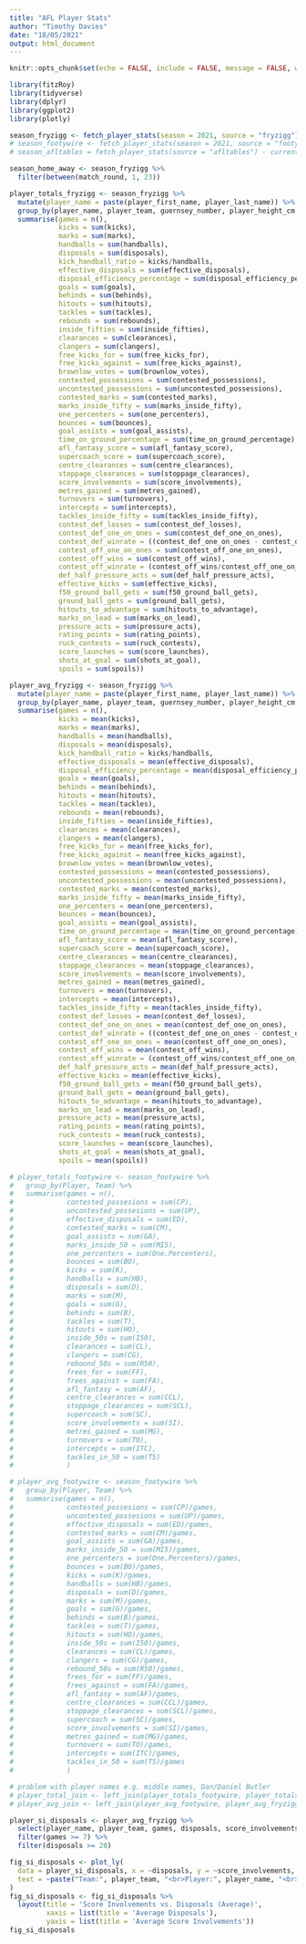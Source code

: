 ```yaml
---
title: "AFL Player Stats"
author: "Timothy Davies"
date: "18/05/2021"
output: html_document
---
```


```r
knitr::opts_chunk$set(echo = FALSE, include = FALSE, message = FALSE, warning = FALSE)
```

```r
library(fitzRoy)
library(tidyverse)
library(dplyr)
library(ggplot2)
library(plotly)
```

```r
season_fryzigg <- fetch_player_stats(season = 2021, source = "fryzigg") # fryzigg does not have SC scores
# season_footywire <- fetch_player_stats(season = 2021, source = "footywire") # currently footywire has SC scores, fryzigg does not
# season_afltables = fetch_player_stats(source = "afltables") - currently has error that is fixed in devtools version of fitzRoy
```

```r
season_home_away <- season_fryzigg %>%
  filter(between(match_round, 1, 23))
```


```r
player_totals_fryzigg <- season_fryzigg %>% 
  mutate(player_name = paste(player_first_name, player_last_name)) %>% 
  group_by(player_name, player_team, guernsey_number, player_height_cm, player_weight_kg) %>% 
  summarise(games = n(),
            kicks = sum(kicks),
            marks = sum(marks),
            handballs = sum(handballs),
            disposals = sum(disposals),
            kick_handball_ratio = kicks/handballs,
            effective_disposals = sum(effective_disposals),
            disposal_efficiency_percentage = sum(disposal_efficiency_percentage),
            goals = sum(goals),
            behinds = sum(behinds),
            hitouts = sum(hitouts),
            tackles = sum(tackles),
            rebounds = sum(rebounds),
            inside_fifties = sum(inside_fifties),
            clearances = sum(clearances),
            clangers = sum(clangers),
            free_kicks_for = sum(free_kicks_for),
            free_kicks_against = sum(free_kicks_against),
            brownlow_votes = sum(brownlow_votes),
            contested_possessions = sum(contested_possessions),
            uncontested_possessions = sum(uncontested_possessions),
            contested_marks = sum(contested_marks),
            marks_inside_fifty = sum(marks_inside_fifty),
            one_percenters = sum(one_percenters),
            bounces = sum(bounces),
            goal_assists = sum(goal_assists),
            time_on_ground_percentage = sum(time_on_ground_percentage),
            afl_fantasy_score = sum(afl_fantasy_score),
            supercoach_score = sum(supercoach_score),
            centre_clearances = sum(centre_clearances),
            stoppage_clearances = sum(stoppage_clearances),
            score_involvements = sum(score_involvements),
            metres_gained = sum(metres_gained),
            turnovers = sum(turnovers),
            intercepts = sum(intercepts),
            tackles_inside_fifty = sum(tackles_inside_fifty),
            contest_def_losses = sum(contest_def_losses),
            contest_def_one_on_ones = sum(contest_def_one_on_ones),
            contest_def_winrate = ((contest_def_one_on_ones - contest_def_losses)/contest_def_one_on_ones)*100,
            contest_off_one_on_ones = sum(contest_off_one_on_ones),
            contest_off_wins = sum(contest_off_wins),
            contest_off_winrate = (contest_off_wins/contest_off_one_on_ones)*100,
            def_half_pressure_acts = sum(def_half_pressure_acts),
            effective_kicks = sum(effective_kicks),
            f50_ground_ball_gets = sum(f50_ground_ball_gets),
            ground_ball_gets = sum(ground_ball_gets),
            hitouts_to_advantage = sum(hitouts_to_advantage),
            marks_on_lead = sum(marks_on_lead),
            pressure_acts = sum(pressure_acts),
            rating_points = sum(rating_points),
            ruck_contests = sum(ruck_contests),
            score_launches = sum(score_launches),
            shots_at_goal = sum(shots_at_goal),
            spoils = sum(spoils))
```

```r
player_avg_fryzigg <- season_fryzigg %>% 
  mutate(player_name = paste(player_first_name, player_last_name)) %>% 
  group_by(player_name, player_team, guernsey_number, player_height_cm, player_weight_kg) %>% 
  summarise(games = n(),
            kicks = mean(kicks),
            marks = mean(marks),
            handballs = mean(handballs),
            disposals = mean(disposals),
            kick_handball_ratio = kicks/handballs,
            effective_disposals = mean(effective_disposals),
            disposal_efficiency_percentage = mean(disposal_efficiency_percentage),
            goals = mean(goals),
            behinds = mean(behinds),
            hitouts = mean(hitouts),
            tackles = mean(tackles),
            rebounds = mean(rebounds),
            inside_fifties = mean(inside_fifties),
            clearances = mean(clearances),
            clangers = mean(clangers),
            free_kicks_for = mean(free_kicks_for),
            free_kicks_against = mean(free_kicks_against),
            brownlow_votes = mean(brownlow_votes),
            contested_possessions = mean(contested_possessions),
            uncontested_possessions = mean(uncontested_possessions),
            contested_marks = mean(contested_marks),
            marks_inside_fifty = mean(marks_inside_fifty),
            one_percenters = mean(one_percenters),
            bounces = mean(bounces),
            goal_assists = mean(goal_assists),
            time_on_ground_percentage = mean(time_on_ground_percentage),
            afl_fantasy_score = mean(afl_fantasy_score),
            supercoach_score = mean(supercoach_score),
            centre_clearances = mean(centre_clearances),
            stoppage_clearances = mean(stoppage_clearances),
            score_involvements = mean(score_involvements),
            metres_gained = mean(metres_gained),
            turnovers = mean(turnovers),
            intercepts = mean(intercepts),
            tackles_inside_fifty = mean(tackles_inside_fifty),
            contest_def_losses = mean(contest_def_losses),
            contest_def_one_on_ones = mean(contest_def_one_on_ones),
            contest_def_winrate = ((contest_def_one_on_ones - contest_def_losses)/contest_def_one_on_ones)*100,
            contest_off_one_on_ones = mean(contest_off_one_on_ones),
            contest_off_wins = mean(contest_off_wins),
            contest_off_winrate = (contest_off_wins/contest_off_one_on_ones)*100,
            def_half_pressure_acts = mean(def_half_pressure_acts),
            effective_kicks = mean(effective_kicks),
            f50_ground_ball_gets = mean(f50_ground_ball_gets),
            ground_ball_gets = mean(ground_ball_gets),
            hitouts_to_advantage = mean(hitouts_to_advantage),
            marks_on_lead = mean(marks_on_lead),
            pressure_acts = mean(pressure_acts),
            rating_points = mean(rating_points),
            ruck_contests = mean(ruck_contests),
            score_launches = mean(score_launches),
            shots_at_goal = mean(shots_at_goal),
            spoils = mean(spoils))
```


```r
# player_totals_footywire <- season_footywire %>% 
#   group_by(Player, Team) %>% 
#   summarise(games = n(),
#             contested_possesions = sum(CP),
#             uncontested_possesions = sum(UP),
#             effective_disposals = sum(ED),
#             contested_marks = sum(CM),
#             goal_assists = sum(GA),
#             marks_inside_50 = sum(MI5),
#             one_percenters = sum(One.Percenters),
#             bounces = sum(BO),
#             kicks = sum(K),
#             handballs = sum(HB),
#             disposals = sum(D),
#             marks = sum(M),
#             goals = sum(G),
#             behinds = sum(B),
#             tackles = sum(T),
#             hitouts = sum(HO),
#             inside_50s = sum(I50),
#             clearances = sum(CL),
#             clangers = sum(CG),
#             rebound_50s = sum(R50),
#             frees_for = sum(FF),
#             frees_against = sum(FA),
#             afl_fantasy = sum(AF),
#             centre_clearances = sum(CCL),
#             stoppage_clearances = sum(SCL),
#             supercoach = sum(SC),
#             score_involvements = sum(SI),
#             metres_gained = sum(MG),
#             turnovers = sum(TO),
#             intercepts = sum(ITC),
#             tackles_in_50 = sum(T5)
#             )
```

```r
# player_avg_footywire <- season_footywire %>% 
#   group_by(Player, Team) %>% 
#   summarise(games = n(),
#             contested_possesions = sum(CP)/games,
#             uncontested_possesions = sum(UP)/games,
#             effective_disposals = sum(ED)/games,
#             contested_marks = sum(CM)/games,
#             goal_assists = sum(GA)/games,
#             marks_inside_50 = sum(MI5)/games,
#             one_percenters = sum(One.Percenters)/games,
#             bounces = sum(BO)/games,
#             kicks = sum(K)/games,
#             handballs = sum(HB)/games,
#             disposals = sum(D)/games,
#             marks = sum(M)/games,
#             goals = sum(G)/games,
#             behinds = sum(B)/games,
#             tackles = sum(T)/games,
#             hitouts = sum(HO)/games,
#             inside_50s = sum(I50)/games,
#             clearances = sum(CL)/games,
#             clangers = sum(CG)/games,
#             rebound_50s = sum(R50)/games,
#             frees_for = sum(FF)/games,
#             frees_against = sum(FA)/games,
#             afl_fantasy = sum(AF)/games,
#             centre_clearances = sum(CCL)/games,
#             stoppage_clearances = sum(SCL)/games,
#             supercoach = sum(SC)/games,
#             score_involvements = sum(SI)/games,
#             metres_gained = sum(MG)/games,
#             turnovers = sum(TO)/games,
#             intercepts = sum(ITC)/games,
#             tackles_in_50 = sum(T5)/games
#             )
```


```r
# problem with player names e.g. middle names, Dan/Daniel Butler
# player_total_join <- left_join(player_totals_footywire, player_totals_fryzigg, by = c("Player" = "player_name", "Team" = "player_team"))
# player_avg_join <- left_join(player_avg_footywire, player_avg_fryzigg, by = c("Player" = "player_name", "Team" = "player_team"))
```


```r
player_si_disposals <- player_avg_fryzigg %>% 
  select(player_name, player_team, games, disposals, score_involvements, goal_assists, clearances) %>% 
  filter(games >= 7) %>%
  filter(disposals >= 20)

fig_si_disposals <- plot_ly(
  data = player_si_disposals, x = ~disposals, y = ~score_involvements, color = ~clearances,
  text = ~paste("Team:", player_team, "<br>Player:", player_name, "<br>SI:", round(score_involvements, 1), "<br>D:", round(disposals, 1))
)
fig_si_disposals <- fig_si_disposals %>% 
  layout(title = 'Score Involvements vs. Disposals (Average)',
         xaxis = list(title = 'Average Disposals'),
         yaxis = list(title = 'Average Score Involvements'))
fig_si_disposals
```


